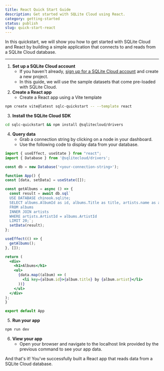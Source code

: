 ```yaml
---
title: React Quick Start Guide
description: Get started with SQLite Cloud using React.
category: getting-started
status: publish
slug: quick-start-react
---
```


In this quickstart, we will show you how to get started with SQLite Cloud and React by building a simple application that connects to and reads from a SQLite Cloud database.

---

1. **Set up a SQLite Cloud account**
   - If you haven't already, [sign up for a SQLite Cloud account](https://sqlitecloud.io/register) and create a new project.
   - In this guide, we will use the sample datasets that come pre-loaded with SQLite Cloud.
2. **Create a React app**
   - Create a React app using a Vite template
```bash
npm create vite@latest sqlc-quickstart -- --template react
```
3. **Install the SQLite Cloud SDK**
```bash
cd sqlc-quickstart && npm install @sqlitecloud/drivers
```
4. **Query data**
    - Grab a connection string by clicking on a node in your dashboard.
    - Use the following code to display data from your database.
  ```jsx
import { useEffect, useState } from "react";
import { Database } from '@sqlitecloud/drivers';

const db = new Database('<your-connection-string>');

function App() {
  const [data, setData] = useState([]);

  const getAlbums = async () => {
    const result = await db.sql`
    USE DATABASE chinook.sqlite; 
    SELECT albums.AlbumId as id, albums.Title as title, artists.name as artist
    FROM albums 
    INNER JOIN artists 
    WHERE artists.ArtistId = albums.ArtistId
    LIMIT 20;`;
    setData(result);
  };

  useEffect(() => {
    getAlbums();
  }, []);

  return (
    <div>
      <h1>Albums</h1>
      <ul>
        {data.map((album) => (
          <li key={album.id}>{album.title} by {album.artist}</li>
        ))}
      </ul>
    </div>
  );
}

export default App
```
5. **Run your app**
```bash
npm run dev
```
6. **View your app**
   - Open your browser and navigate to the localhost link provided by the previous command to see your app data.

And that's it! You've successfully built a React app that reads data from a SQLite Cloud database.

